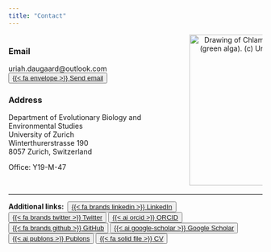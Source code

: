 ```yaml
---
title: "Contact"
---
```


::: columns
::: {.column width="70%"}
### Email

uriah.daugaard\@outlook.com   <button type="button" class="btn btn-secondary btn-sm"><a href="mailto:uriah.daugaard@outlook.com" class="link-light text-decoration-none">{{< fa envelope >}} Send email</a></button>

<!-- alternative button <button type="button" class="btn btn-primary btn-sm"><a href="https://orcid.org/0000-0003-4092-717X" class="link-light text-decoration-none">{{< ai orcid >}} ORCID</a></button> -->

### Address

Department of Evolutionary Biology and Environmental Studies<br> University of Zurich<br> Winterthurerstrasse 190<br> 8057 Zurich, Switzerland

Office: Y19-M-47<br> <br>
:::

::: {.column width="30%"}
<center><img src="files/Chlamygreen.svg" title="Drawing of Chlamydomonas reinhardtii (green alga). (c) Uriah Daugaard (2021)" alt="Drawing of Chlamydomonas reinhardtii (green alga). (c) Uriah Daugaard (2021)" width="300"/></center>
:::
:::

------------------------------------------------------------------------

<strong>Additional links: </strong> <button type="button" class="btn btn-secondary btn-sm"><a href="https://www.linkedin.com/in/uriah-daugaard-8280681b1/" class="link-light text-decoration-none">{{< fa brands linkedin >}} LinkedIn</a></button> <button type="button" class="btn btn-secondary btn-sm"><a href="https://twitter.com/DaugaardUriah" class="link-light text-decoration-none">{{< fa brands twitter >}} Twitter </a></button> <button type="button" class="btn btn-secondary btn-sm"><a href="https://orcid.org/0000-0003-4092-717X" class="link-light text-decoration-none">{{< ai orcid >}} ORCID </a></button> <button type="button" class="btn btn-secondary btn-sm"><a href="https://github.com/duriah" class="link-light text-decoration-none">{{< fa brands github >}} GitHub </a></button> <button type="button" class="btn btn-secondary btn-sm"><a href="https://scholar.google.ch/citations?user=JI10T7QAAAAJ&hl" class="link-light text-decoration-none">{{< ai google-scholar >}} Google Scholar </a></button> <button type="button" class="btn btn-secondary btn-sm"><a href="https://www.webofscience.com/wos/author/record/AFC-9360-2022" class="link-light text-decoration-none">{{< ai publons >}} Publons </a></button>
</a></button> <button type="button" class="btn btn-secondary btn-sm"><a href="/files/CV_long.pdf" class="link-light text-decoration-none">{{< fa solid file >}} CV </a></button>
